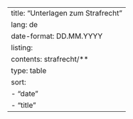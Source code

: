 ---
title: "Unterlagen zum Strafrecht"
lang: de
date-format: DD.MM.YYYY
listing:
  contents: strafrecht/**
  type: table
  sort: 
    - "date"
    - "title"
---
